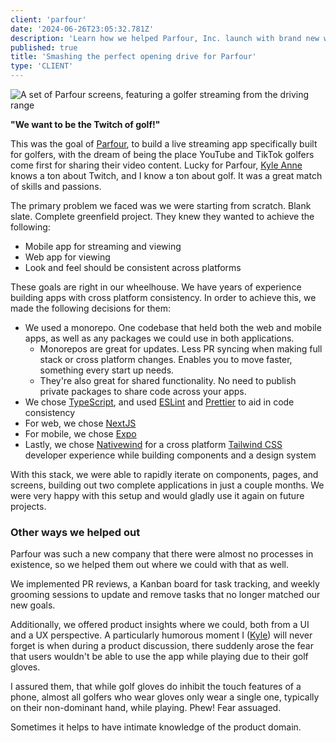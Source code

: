 ```yaml
---
client: 'parfour'
date: '2024-06-26T23:05:32.781Z'
description: 'Learn how we helped Parfour, Inc. launch with brand new web and mobile apps in just a couple of months.'
published: true
title: 'Smashing the perfect opening drive for Parfour'
type: 'CLIENT'
---
```



<div class="my-8 flex justify-center">
  <div class="w-2/3">
    <Image
      alt="A set of Parfour screens, featuring a golfer streaming from the driving range"
      caption="Shots of Parfour's mobile app"
      src="/images/parfour-app-shots.png"
    />
  </div>
</div>

**"We want to be the Twitch of golf!"**

This was the goal of [Parfour](https://www.parfour.com/), to build a live streaming app specifically built for golfers, with the dream of being the place YouTube and TikTok golfers come first for sharing their video content. Lucky for Parfour, [Kyle Anne](/about#kyle-anne-laymon) knows a ton about Twitch, and I know a ton about golf. It was a great match of skills and passions.

The primary problem we faced was we were starting from scratch. Blank slate. Complete greenfield project. They knew they wanted to achieve the following:

- Mobile app for streaming and viewing
- Web app for viewing
- Look and feel should be consistent across platforms

These goals are right in our wheelhouse. We have years of experience building apps with cross platform consistency. In order to achieve this, we made the following decisions for them:

- We used a monorepo. One codebase that held both the web and mobile apps, as well as any packages we could use in both applications.
  - Monorepos are great for updates. Less PR syncing when making full stack or cross platform changes. Enables you to move faster, something every start up needs.
  - They're also great for shared functionality. No need to publish private packages to share code across your apps.
- We chose [TypeScript](https://www.typescriptlang.org), and used [ESLint](https://eslint.org) and [Prettier](https://prettier.io) to aid in code consistency
- For web, we chose [NextJS](https://nextjs.org)
- For mobile, we chose [Expo](https://expo.dev)
- Lastly, we chose [Nativewind](https://www.nativewind.dev/v4/overview) for a cross platform [Tailwind CSS](https://tailwindcss.com) developer experience while building components and a design system

With this stack, we were able to rapidly iterate on components, pages, and screens, building out two complete applications in just a couple months. We were very happy with this setup and would gladly use it again on future projects.

### Other ways we helped out

Parfour was such a new company that there were almost no processes in existence, so we helped them out where we could with that as well.

We implemented PR reviews, a Kanban board for task tracking, and weekly grooming sessions to update and remove tasks that no longer matched our new goals.

Additionally, we offered product insights where we could, both from a UI and a UX perspective. A particularly humorous moment I ([Kyle](/about#kyle-shevlin)) will never forget is when during a product discussion, there suddenly arose the fear that users wouldn't be able to use the app while playing due to their golf gloves.

I assured them, that while golf gloves do inhibit the touch features of a phone, almost all golfers who wear gloves only wear a single one, typically on their non-dominant hand, while playing. Phew! Fear assuaged.

Sometimes it helps to have intimate knowledge of the product domain.
